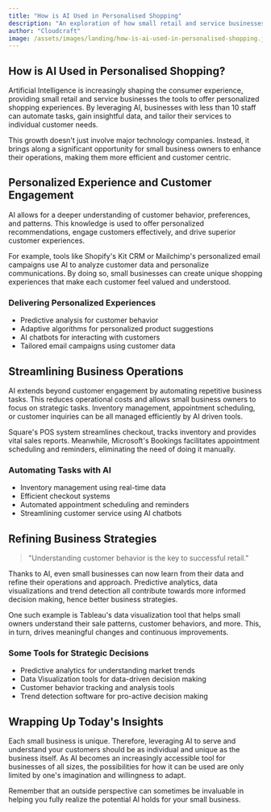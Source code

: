 ```yaml
---
title: "How is AI Used in Personalised Shopping"
description: "An exploration of how small retail and service businesses are leveraging AI to personalize shopping experiences and optimize business operations."
author: "Cloudcraft"
image: /assets/images/landing/how-is-ai-used-in-personalised-shopping.jpg
---
```


## How is AI Used in Personalised Shopping?

Artificial Intelligence is increasingly shaping the consumer experience, providing small retail and service businesses the tools to offer personalized shopping experiences. By leveraging AI, businesses with less than 10 staff can automate tasks, gain insightful data, and tailor their services to individual customer needs.

This growth doesn't just involve major technology companies. Instead, it brings along a significant opportunity for small business owners to enhance their operations, making them more efficient and customer centric.

<ServicesBlurb />

## Personalized Experience and Customer Engagement

AI allows for a deeper understanding of customer behavior, preferences, and patterns. This knowledge is used to offer personalized recommendations, engage customers effectively, and drive superior customer experiences.

For example, tools like Shopify's Kit CRM or Mailchimp's personalized email campaigns use AI to analyze customer data and personalize communications. By doing so, small businesses can create unique shopping experiences that make each customer feel valued and understood.

### Delivering Personalized Experiences

 * Predictive analysis for customer behavior
 * Adaptive algorithms for personalized product suggestions
 * AI chatbots for interacting with customers
 * Tailored email campaigns using customer data

## Streamlining Business Operations

AI extends beyond customer engagement by automating repetitive business tasks. This reduces operational costs and allows small business owners to focus on strategic tasks. Inventory management, appointment scheduling, or customer inquiries can be all managed efficiently by AI driven tools.

Square's POS system streamlines checkout, tracks inventory and provides vital sales reports. Meanwhile, Microsoft's Bookings facilitates appointment scheduling and reminders, eliminating the need of doing it manually.

### Automating Tasks with AI

 * Inventory management using real-time data
 * Efficient checkout systems
 * Automated appointment scheduling and reminders
 * Streamlining customer service using AI chatbots

<GetStartedBlurb />

## Refining Business Strategies

<blockquote>"Understanding customer behavior is the key to successful retail."</blockquote>

Thanks to AI, even small businesses can now learn from their data and refine their operations and approach. Predictive analytics, data visualizations and trend detection all contribute towards more informed decision making, hence better business strategies.

One such example is Tableau's data visualization tool that helps small owners understand their sale patterns, customer behaviors, and more. This, in turn, drives meaningful changes and continuous improvements.

### Some Tools for Strategic Decisions

 * Predictive analytics for understanding market trends
 * Data Visualization tools for data-driven decision making
 * Customer behavior tracking and analysis tools
 * Trend detection software for pro-active decision making

## Wrapping Up Today's Insights

Each small business is unique. Therefore, leveraging AI to serve and understand your customers should be as individual and unique as the business itself. As AI becomes an increasingly accessible tool for businesses of all sizes, the possibilities for how it can be used are only limited by one's imagination and willingness to adapt.

Remember that an outside perspective can sometimes be invaluable in helping you fully realize the potential AI holds for your small business.